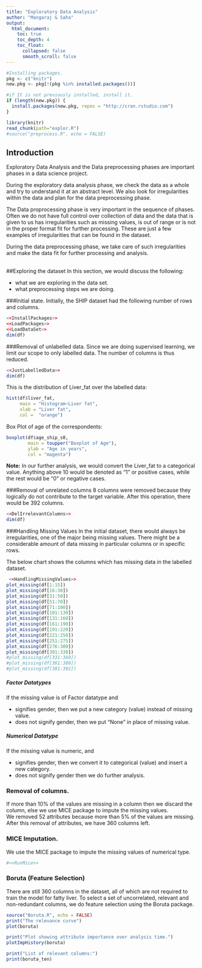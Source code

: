 ```yaml
---
title: "Exploratory Data Analysis"
author: "Mangaraj & Saha"
output: 
  html_document:
    toc: true
    toc_depth: 4 
    toc_float:
      collapsed: false
      smooth_scroll: false 
---
```

```r
#Installing packages. 
pkg <- c("knitr")
new.pkg <- pkg[!(pkg %in% installed.packages())]

#if It is not previously installed, install it. 
if (length(new.pkg)) {
  install.packages(new.pkg, repos = "http://cran.rstudio.com")
}

library(knitr)
read_chunk(path="explor.R") 
#source("preprocess.R", echo = FALSE)
```
## Introduction 
Exploratory Data Analysis and the Data preprocessing phases are important phases in a data science project.<br /> 

During the exploratory data analysis phase, we check the data as a whole and try to understand it at an abstract level. We also look for irregularities within the data and plan for the data preprocessing phase. <br/> 

The Data proprocessing phase is very important in the sequence of phases. Often we do not have full control over collection of data and the data that is given to us has irregularities such as missing values, is out of range or is not in the proper format fit for further processing. These are just a few examples of irregularities that can be found in the dataset. <br />

During the data preprocessing phase, we take care of such irregularities and make the data fit for further processing and analysis. <br />
<br />

##Exploring the dataset 
In this section, we would discuss the following:

* what we are exploring in the data set. 
* what preprocessing steps we are doing. 

###Initial state.
Initially, the SHIP dataset had the following number of rows and columns.
```r
<<InstallPackages>>
<<LoadPackages>>
<<LoadDataSet>>
dim(df)
```

###Removal of unlabelled data. 
Since we are doing supervised learning, we limit our scope to only labelled data. The number of columns is thus reduced.
```r
<<JustLabelledData>>
dim(df)  
```

This is the distribution of Liver_fat over the labelled data: 
```r
hist(df$liver_fat,
     main = "Histogram~Liver fat",
     xlab = "Liver fat",
     col =  "orange")
```

Box Plot of age of the correspondents: <br/>
```r
boxplot(df$age_ship_s0,
        main = toupper("Boxplot of Age"),
        ylab = "Age in years",
        col = "magenta")
```
**Note:** In our further analysis, we would convert the Liver_fat to a categorical value. Anything above 10 would be denoted as "1" or positive cases, while the rest would be "0" or negative cases.

###Removal of unrelated columns
8 columns were removed because they logically do not contribute to the target variable. After this operation, there would be 392 columns. 
```r
<<DelIrrelevantColumns>> 
dim(df)
```

###Handling Missing Values
In the initial dataset, there would always be irregularities, one of the major being missing values. There might be a considerable amount of data missing in particular columns or in specific rows. <br /> 

The below chart shows the columns which has missing data in the labelled dataset. 

```r
 <<HandlingMissingValues>> 
plot_missing(df[1:15])
plot_missing(df[16:30])
plot_missing(df[31:50])
plot_missing(df[51:70])
plot_missing(df[71:100])
plot_missing(df[101:130])
plot_missing(df[131:160])
plot_missing(df[161:190])
plot_missing(df[191:220])
plot_missing(df[221:250])
plot_missing(df[251:275])
plot_missing(df[276:300])
plot_missing(df[301:330])
#plot_missing(df[331:360])
#plot_missing(df[361:380])
#plot_missing(df[381:392])
```

##### Factor Datatypes
If the missing value is of Factor datatype and 

* signifies gender, then we put a new category (value) instead of missing value.
* does not signify gender, then we put "None" in place of missing value.

##### Numerical Datatype
If the missing value is numeric, and 

* signifies gender, then we convert it to categorical (value) and insert a new category. 
* does not signify gender then we do further analysis. 

### Removal of columns.

If more than 10% of the values are missing in a column then we discard the column, else we use MICE package to impute the missing values. <br />
We removed 52 attributes because more than 5% of the values are missing. <br />
After this removal of attributes, we have 360 columns left. 

### MICE Imputation. 
We use the MICE package to impute the missing values of numerical type.
```r
#<<RunMice>>
```
### Boruta (Feature Selection)
There are still 360 columns in the dataset, all of which are not required to train the model for fatty liver. To select a set of uncorrelated, relevant and non-redundant columns, we do feature selection using the Boruta package.
```r
source("Boruta.R", echo = FALSE)
print("The relevance curve")
plot(boruta)

print("Plot showing attribute importance over analysis time.")
plotImpHistory(boruta)

print("List of relevant columns:")
print(boruta_ten)
```